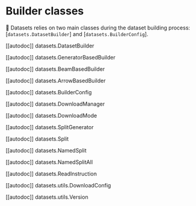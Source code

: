 # Builder classes

🤗 Datasets relies on two main classes during the dataset building process: [`datasets.DatasetBuilder`] and [`datasets.BuilderConfig`].

[[autodoc]] datasets.DatasetBuilder

[[autodoc]] datasets.GeneratorBasedBuilder

[[autodoc]] datasets.BeamBasedBuilder

[[autodoc]] datasets.ArrowBasedBuilder

[[autodoc]] datasets.BuilderConfig

[[autodoc]] datasets.DownloadManager

[[autodoc]] datasets.DownloadMode

[[autodoc]] datasets.SplitGenerator

[[autodoc]] datasets.Split

[[autodoc]] datasets.NamedSplit

[[autodoc]] datasets.NamedSplitAll

[[autodoc]] datasets.ReadInstruction

[[autodoc]] datasets.utils.DownloadConfig

[[autodoc]] datasets.utils.Version
